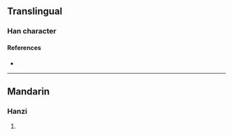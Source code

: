 {{character info}}
==Translingual==

===Han character===
{{Han char|rn=86|rad=火|as=11|sn=15|four=97827|canj=FHDN|ids=⿰火移}}

====References====
* {{Han ref|kx=0680.380|dkj=19349|dj=1092.140|hdz=32229.040|uh=71AA|ud=29098|bh=E66F|bd=58991}}

----

==Mandarin==

===Hanzi===
{{cmn-hanzi|pin=[[yí]] ([[yi2]])|wg=i<sup>2</sup>}}

# {{rfdef|cmn|sort=火11}}